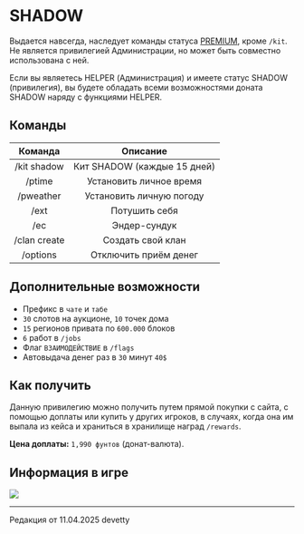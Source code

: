 # SHADOW

Выдается навсегда, наследует команды статуса [PREMIUM](https://www.etty.su/docs/wiki/donate/premium), кроме ```/kit```. Не является привилегией Администрации, но может быть совместно использована с ней.

Если вы являетесь HELPER (Администрация) и имеете статус SHADOW (привилегия), вы будете обладать всеми возможностями доната SHADOW наряду с функциями HELPER.

## Команды

| Команда | Описание |
| :---------: | :---------: |
| /kit shadow | Кит SHADOW (каждые 15 дней) |
| /ptime | Установить личное время |
| /pweather | Установить личную погоду |
| /ext | Потушить себя |
| /ec | Эндер-сундук |
| /clan create | Создать свой клан |
| /options | Отключить приём денег |

## Дополнительные возможности

- Префикс в ```чате``` и ```табе```
- ```30``` слотов на аукционе, ```10``` точек дома
- ```15``` регионов привата по ```600.000``` блоков
- ```6``` работ в ```/jobs```
- Флаг ```ВЗАИМОДЕЙСТВИЕ``` в ```/flags```
- Автовыдача денег раз в ```30``` минут ```40$```

## Как получить

Данную привилегию можно получить путем прямой покупки с сайта, с помощью доплаты или купить у других игроков, в случаях, когда она им выпала из кейса и храниться в хранилище наград ```/rewards```.

**Цена доплаты:** ```1,990 фунтов``` (донат-валюта).

## Информация в игре

<img src="https://s3.etty.su/wiki/survival/donate/shadow.webp"/>

--------

<Badge bgColor="#ffad47" textColor="#000000">Редакция от 11.04.2025</Badge> <Badge bgColor="#88bfbd" textColor="#000000">devetty</Badge>